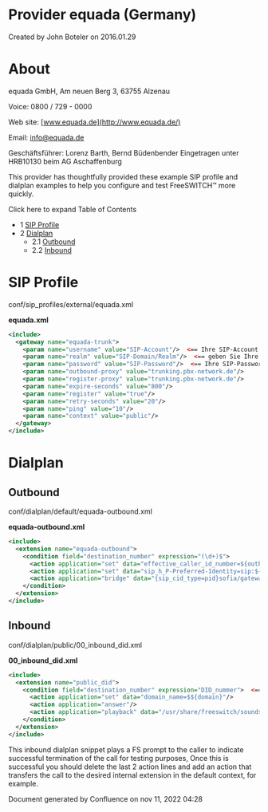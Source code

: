 
# Provider equada (Germany) 

 Created by  John Boteler on 2016.01.29

# About

equada GmbH, Am neuen Berg 3, 63755 Alzenau

Voice: 0800 / 729 - 0000 

Web site: [www.equada.de](http://www.equada.de/)

Email: [info@equada.de](mailto:info@equada.de)

Geschäftsführer: Lorenz Barth, Bernd Büdenbender Eingetragen unter HRB10130 beim AG Aschaffenburg

This provider has thoughtfully provided these example SIP profile and dialplan examples to help you configure and test FreeSWITCH™ more quickly.

Click here to expand Table of Contents

* 1 [SIP Profile](#sip-profile)
* 2 [Dialplan](#-freeswitch--provider-equada-germany-)  
   * 2.1 [Outbound](#-freeswitch--provider-equada-germany-)  
   * 2.2 [Inbound](#-freeswitch--provider-equada-germany-)

# SIP Profile

conf/sip\_profiles/external/equada.xml

**equada.xml**

```xml
<include>
  <gateway name="equada-trunk">
    <param name="username" value="SIP-Account"/>  <== Ihre SIP-Account hier liegt
    <param name="realm" value="SIP-Domain/Realm"/>  <== geben Sie Ihre SIP-Domäne
    <param name="password" value="SIP-Password"/>  <== Ihre SIP-Passwort hier liegt
    <param name="outbound-proxy" value="trunking.pbx-network.de"/>
    <param name="register-proxy" value="trunking.pbx-network.de"/>
    <param name="expire-seconds" value="800"/>
    <param name="register" value="true"/>
    <param name="retry-seconds" value="20"/>
    <param name="ping" value="10"/>
    <param name="context" value="public"/>
  </gateway>
</include>
```

# Dialplan

## Outbound

conf/dialplan/default/equada-outbound.xml

**equada-outbound.xml**

```xml
<include>
  <extension name="equada-outbound">
    <condition field="destination_number" expression="(\d+)$">
      <action application="set" data="effective_caller_id_number=${outbound_caller_id_number}"/>
      <action application="set" data="sip_h_P-Preferred-Identity=sip:${outbound_caller_id_number}@pbx-network.de"/>
      <action application="bridge" data="{sip_cid_type=pid}sofia/gateway/equada-trunk/$1"/>
    </condition>
  </extension>
</include>
```

## Inbound

conf/dialplan/public/00\_inbound\_did.xml

**00\_inbound\_did.xml**

```xml
<include>
  <extension name="public_did">
    <condition field="destination_number" expression="DID_nummer">  <== geben Sie Ihre Zielnummer hier
      <action application="set" data="domain_name=$${domain}"/>
      <action application="answer"/>
      <action application="playback" data="/usr/share/freeswitch/sounds/en/us/callie/misc/48000/misc-your_call_has_been_terminated.wav"/>
    </condition>
  </extension>
</include>
```

This inbound dialplan snippet plays a FS prompt to the caller to indicate successful termination of the call for testing purposes, Once this is successful you should delete the last 2 action lines and add an action that transfers the call to the desired internal extension in the default context, for example.

Document generated by Confluence on nov 11, 2022 04:28
